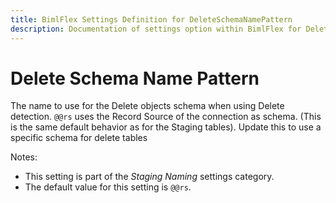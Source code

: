 ```yaml
---
title: BimlFlex Settings Definition for DeleteSchemaNamePattern
description: Documentation of settings option within BimlFlex for DeleteSchemaNamePattern
---
```

<head>
  <meta name="varigenceProduct" content="BimlFlex"></meta>
  <meta name="varigenceArticleType" content="Reference"></meta>
</head>

# Delete Schema Name Pattern

The name to use for the Delete objects schema when using Delete detection. `@@rs` uses the Record Source of the connection as schema. (This is the same default behavior as for the Staging tables). Update this to use a specific schema for delete tables

Notes:

* This setting is part of the *Staging Naming* settings category.
* The default value for this setting is `@@rs`.
